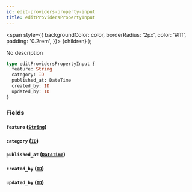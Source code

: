 ```yaml
---
id: edit-providers-property-input
title: editProvidersPropertyInput
---
```


<span
style={{
      backgroundColor: color,
      borderRadius: '2px',
      color: '#fff',
      padding: '0.2rem',
    }}>
{children}
</span>
);

No description

```graphql
type editProvidersPropertyInput {
  feature: String
  category: ID
  published_at: DateTime
  created_by: ID
  updated_by: ID
}
```

### Fields

#### `feature` ([`String`](/v1/scalars/string))

#### `category` ([`ID`](/v1/scalars/id))

#### `published_at` ([`DateTime`](/v1/scalars/date-time))

#### `created_by` ([`ID`](/v1/scalars/id))

#### `updated_by` ([`ID`](/v1/scalars/id))
